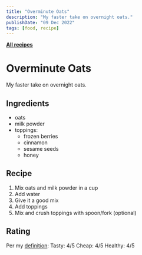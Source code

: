 ```yaml
---
title: "Overminute Oats"
description: "My faster take on overnight oats."
publishDate: "09 Dec 2022"
tags: [food, recipe]
---
```


[**All recipes**](/tags/recipes/)

# Overminute Oats

My faster take on overnight oats.

## Ingredients

- oats
- milk powder
- toppings:
  - frozen berries
  - cinnamon
  - sesame seeds
  - honey

## Recipe

1. Mix oats and milk powder in a cup
2. Add water
3. Give it a good mix
4. Add toppings
5. Mix and crush toppings with spoon/fork (optional)

## Rating

Per my [definition](/blog/life/good-food):
Tasty: 4/5
Cheap: 4/5
Healthy: 4/5
